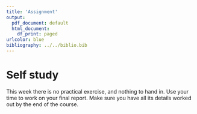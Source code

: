 ```yaml
---
title: 'Assignment'
output:
  pdf_document: default
  html_document:
    df_print: paged
urlcolor: blue
bibliography: ../../biblio.bib
---
```


# Self study

This week there is no practical exercise, and nothing to hand in. Use your time to work on your final report. Make sure you have all its details worked out by the end of the course.